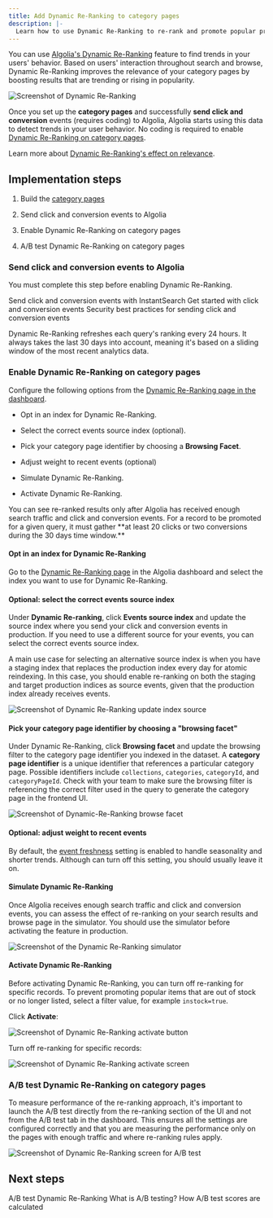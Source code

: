 ```yaml
---
title: Add Dynamic Re-Ranking to category pages
description: |-
  Learn how to use Dynamic Re-Ranking to re-rank and promote popular products on category pages.
---
```


You can use [Algolia's Dynamic Re-Ranking](/guides/algolia-ai/re-ranking/) feature to find trends in your users' behavior.
Based on users' interaction throughout search and browse, Dynamic Re-Ranking improves the relevance of your category pages by boosting results that are trending or rising in popularity.

![Screenshot of Dynamic Re-Ranking](/images/ai/solutions-browse-reranking-dashboard-screen.jpg)

Once you set up the **category pages** and successfully **send click and conversion** events (requires coding) to Algolia, Algolia starts using this data to detect trends in your user behavior.
No coding is required to enable [Dynamic Re-Ranking on category pages](/guides/algolia-ai/dynamic-re-ranking/re-rank-category-pages/).

Learn more about [Dynamic Re-Ranking's effect on relevance](/guides/algolia-ai/dynamic-re-ranking/#effect-on-relevance).

## Implementation steps

1. Build the [category pages](/doc/guides/solutions/ecommerce/browse/tutorials/category-pages/)

2. Send click and conversion events to Algolia

3. Enable Dynamic Re-Ranking on category pages

4. A/B test Dynamic Re-Ranking on category pages

### Send click and conversion events to Algolia

You must complete this step before enabling Dynamic Re-Ranking.

<CardGroup cols={2}>
  <Card title="Guide" icon="book" href="https://www.algolia.com/doc/guides/building-search-ui/events/js/" horizontal="true">
    Send click and conversion events with InstantSearch
  </Card>

  <Card title="Guide" icon="book" href="/guides/send-events/get-started/" horizontal="true">
    Get started with click and conversion events
  </Card>

  <Card title="Guide" icon="book" href="/guides/algolia-ai/dynamic-re-ranking/#security-best-practices" horizontal="true">
    Security best practices for sending click and conversion events
  </Card>
</CardGroup>

Dynamic Re-Ranking refreshes each query's ranking every 24 hours.
It always takes the last 30 days into account, meaning it's based on a sliding window of the most recent analytics data.

### Enable Dynamic Re-Ranking on category pages

Configure the following options from the [Dynamic Re-Ranking page in the dashboard](https://dashboard.algolia.com/reranking/).

* Opt in an index for Dynamic Re-Ranking.

* Select the correct events source index (optional).

* Pick your category page identifier by choosing a **Browsing Facet**.

* Adjust weight to recent events (optional)

* Simulate Dynamic Re-Ranking.

* Activate Dynamic Re-Ranking.

<Note>
  You can see re-ranked results only after Algolia has received enough search traffic and click and conversion events.
  For a record to be promoted for a given query, it must gather **at least 20 clicks or two conversions during the 30 days time window.**
</Note>

#### Opt in an index for Dynamic Re-Ranking

Go to the [Dynamic Re-Ranking page](https://dashboard.algolia.com/reranking/) in the Algolia dashboard and select the index you want to use for Dynamic Re-Ranking.

#### Optional: select the correct events source index

Under **Dynamic Re-ranking**, click **Events source index** and update the source index where you send your click and conversion events in production.
If you need to use a different source for your events, you can select the correct events source index.

A main use case for selecting an alternative source index is when you have a staging index that replaces the production index every day for atomic reindexing.
In this case, you should enable re-ranking on both the staging and target production indices as source events, given that the production index already receives events.

![Screenshot of Dynamic Re-Ranking update index source](/images/ai/solutions-browse-reranking-update-source-index.jpg)

#### Pick your category page identifier by choosing a "browsing facet"

Under Dynamic Re-Ranking, click **Browsing facet** and update the browsing filter to the category page identifier you indexed in the dataset.
A **category page identifier** is a unique identifier that references a particular category page.
Possible identifiers include `collections`, `categories`, `categoryId`, and `categoryPageId`.
Check with your team to make sure the browsing filter is referencing the correct filter used in the query to generate the category page in the frontend UI.

![Screenshot of Dynamic-Re-Ranking browse facet](/images/ai/solutions-browse-reranking-choose-browse-facet.jpg)

#### Optional: adjust weight to recent events

By default, the [event freshness](/guides/algolia-ai/dynamic-re-ranking/#give-more-weight-to-recent-events-event-freshness) setting is enabled to handle seasonality and shorter trends.
Although can turn off this setting, you should usually leave it on.

#### Simulate Dynamic Re-Ranking

Once Algolia receives enough search traffic and click and conversion events, you can assess the effect of re-ranking on your search results and browse page in the simulator.
You should use the simulator before activating the feature in production.

![Screenshot of the Dynamic Re-Ranking simulator](/images/ai/solutions-browse-dashboard-reranking-simulator.jpg)

#### Activate Dynamic Re-Ranking

Before activating Dynamic Re-Ranking, you can turn off re-ranking for specific records.
To prevent promoting popular items that are out of stock or no longer listed, select a filter value, for example `instock=true`.

Click **Activate**:

![Screenshot of Dynamic Re-Ranking activate button](/images/ai/solutions-browse-reranking-activate-button.jpg)

Turn off re-ranking for specific records:

![Screenshot of Dynamic Re-Ranking activate screen](/images/ai/solutions-browse-reranking-activate-screen.jpg)

### A/B test Dynamic Re-Ranking on category pages

To measure performance of the re-ranking approach, it's important to launch the A/B test directly from the re-ranking section of the UI and not from the A/B test tab in the dashboard.
This ensures all the settings are configured correctly and that you are measuring the performance only on the pages with enough traffic and where re-ranking rules apply.

![Screenshot of Dynamic Re-Ranking screen for A/B test](/images/ai/solutions-browse-reranking-abtest.jpg)

## Next steps

<CardGroup cols={2}>
  <Card title="FAQ" icon="question" href="https://support.algolia.com/hc/en-us/articles/4406981935761#hide-items" horizontal="true">
    A/B test Dynamic Re-Ranking
  </Card>

  <Card title="Guide" icon="book" href="https://www.algolia.com/doc/guides/ab-testing/what-is-ab-testing/" horizontal="true">
    What is A/B testing?
  </Card>

  <Card title="Guide" icon="book" href="https://www.algolia.com/doc/guides/ab-testing/what-is-ab-testing/in-depth/how-ab-test-scores-are-calculated/" horizontal="true">
    How A/B test scores are calculated
  </Card>
</CardGroup>